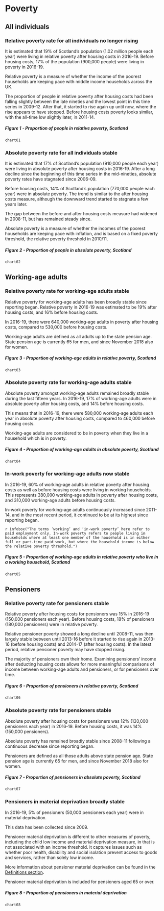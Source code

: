 # Poverty

## All individuals

### Relative poverty rate for all individuals no longer rising {#relpov}

It is estimated that 19% of Scotland's population (1.02 million people each year) were living in relative poverty after housing costs in 2016-19. Before housing costs, 17% of the population (900,000 people) were living in poverty in 2016-19.

Relative poverty is a measure of whether the income of the poorest households are keeping pace with middle income households across the UK.

The proportion of people in relative poverty after housing costs had been falling slightly between the late nineties and the lowest point in this time series in 2009-12. After that, it started to rise again up until now, where the rise appears to have stopped. Before housing costs poverty looks similar, with the all-time low slightly later, in 2011-14.

##### Figure 1 - Proportion of people in relative poverty, Scotland
```{r chart01}
chart01
```

### Absolute poverty rate for all individuals stable

It is estimated that 17% of Scotland's population (910,000 people each year) were living in absolute poverty after housing costs in 2016-19. After a long decline since the beginning of this time series in the mid-nineties, absolute poverty rates have stagnated since 2006-09.

Before housing costs, 14% of Scotland's population (770,000 people each year) were in absolute poverty. The trend is similar to the after housing costs measure, although the downward trend started to stagnate a few years later.

The gap between the before and after housing costs measure had widened in 2008-11, but has remained steady since.

Absolute poverty is a measure of whether the incomes of the poorest households are keeping pace with inflation, and is based on a fixed poverty threshold, the relative poverty threshold in 2010/11.

##### Figure 2 - Proportion of people in absolute poverty, Scotland
```{r chart02}
chart02
```

## Working-age adults

### Relative poverty rate for working-age adults stable

Relative poverty for working-age adults has been broadly stable since reporting began. Relative poverty in 2016-19 was estimated to be 19% after housing costs, and 16% before housing costs.

In 2016-19, there were 640,000 working-age adults in poverty after housing costs, compared to 530,000 before housing costs.

Working-age adults are defined as all adults up to the state pension age. State pension age is currently 65 for men, and since November 2018 also for women.

##### Figure 3 - Proportion of working-age adults in relative poverty, Scotland
```{r chart03}
chart03
```

### Absolute poverty rate for working-age adults stable

Absolute poverty amongst working-age adults remained broadly stable during the last fifteen years. In 2016-19, 17% of working-age adults were in absolute poverty after housing costs, and 14% before housing costs.

This means that in 2016-19, there were 580,000 working-age adults each year in absolute poverty after housing costs, compared to 460,000 before housing costs.

Working-age adults are considered to be in poverty when they live in a household which is in poverty.

##### Figure 4 - Proportion of working-age adults in absolute poverty, Scotland
```{r chart04}
chart04
```

### In-work poverty for working-age adults now stable

In 2016-19, 60% of working-age adults in relative poverty after housing costs as well as before housing costs were living in working households. This represents 380,000 working-age adults in poverty after housing costs, and 310,000 working-age adults before housing costs.

In-work poverty for working-age adults continuously increased since 2011-14, and in the most recent period, it continued to be at its highest since reporting began.

`r infobox("The terms ‘working’ and ‘in-work poverty’ here refer to paid employment only. In-work poverty refers to people living in households where at least one member of the household is in either full or part-time paid work, but where the household income is below the relative poverty threshold.")`

##### Figure 5 - Proportion of working-age adults in relative poverty who live in a working household, Scotland
```{r chart05}
chart05
```

## Pensioners

### Relative poverty rate for pensioners stable

Relative poverty after housing costs for pensioners was 15% in 2016-19 (150,000 pensioners each year). Before housing costs, 18% of pensioners (180,000 pensioners) were in relative poverty.

Relative pensioner poverty showed a long decline until 2008-11, was then largely stable between until 2013-16 before it started to rise again in 2013-16 (before housing costs) and 2014-17 (after housing costs). In the latest period, relative pensioner poverty may have stopped rising.

The majority of pensioners own their home. Examining pensioners' income after deducting housing costs allows for more meaningful comparisons of income between working-age adults and pensioners, or for pensioners over time.

##### Figure 6 - Proportion of pensioners in relative poverty, Scotland
```{r chart06}
chart06
```

### Absolute poverty rate for pensioners stable

Absolute poverty after housing costs for pensioners was 12% (130,000 pensioners each year) in 2016-19. Before housing costs, it was 14% (150,000 pensioners).

Absolute poverty has remained broadly stable since 2008-11 following a continuous decrease since reporting began.

Pensioners are defined as all those adults above state pension age. State pension age is currently 65 for men, and since November 2018 also for women.

##### Figure 7 - Proportion of pensioners in absolute poverty, Scotland
```{r chart07}
chart07
```

### Pensioners in material deprivation broadly stable

In 2016-19, 5% of pensioners (50,000 pensioners each year) were in material deprivation.

This data has been collected since 2009.

Pensioner material deprivation is different to other measures of poverty, including the child low income and material deprivation measure, in that is not associated with an income threshold. It captures issues such as whether poor health, disability and social isolation prevent access to goods and services, rather than solely low income.

More information about pensioner material deprivation can be found in the [Definitions section](index.html#penmatdep).

Pensioner material deprivation is included for pensioners aged 65 or over.

##### Figure 8 - Proportion of pensioners in material deprivation
```{r chart08}
chart08
```